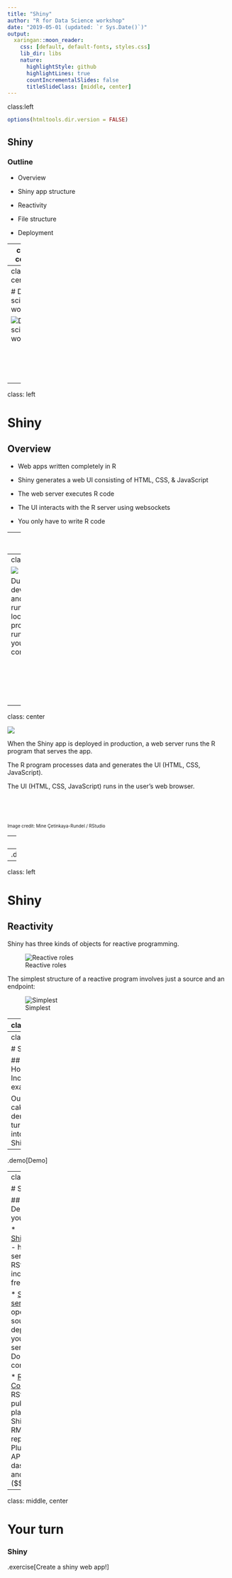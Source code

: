 ```yaml
---
title: "Shiny"
author: "R for Data Science workshop"
date: "2019-05-01 (updated: `r Sys.Date()`)"
output:
  xaringan::moon_reader:
    css: [default, default-fonts, styles.css]
    lib_dir: libs
    nature:
      highlightStyle: github
      highlightLines: true
      countIncrementalSlides: false
      titleSlideClass: [middle, center]
---
```

class:left

```r
options(htmltools.dir.version = FALSE)
```

## Shiny

### Outline

- Overview

- Shiny app structure

- Reactivity

- File structure

- Deployment

---
class: center

# Data science workflow

![Data science workflow](assets/data-science.png)

<br/>
<br/>
<br/>
<br/>
<p style="font-size: x-small">
Image source: <a href="http://r4ds.had.co.nz/">R for Data Science</a> by Hadley Wickham & Garrett Grolemund.
</p>

---
class: center

# Data science workflow

![Data science workflow](assets/data-science-communicate.png)

<br/>
<br/>
<br/>
<br/>
<p style="font-size: x-small">
Image source: <a href="http://r4ds.had.co.nz/">R for Data Science</a> by Hadley Wickham & Garrett Grolemund.
</p>

---
class: left

# Shiny

## Overview

- Web apps written completely in R

- Shiny generates a web UI consisting of HTML, CSS, & JavaScript

- The web server executes R code

- The UI interacts with the R server using websockets

- You only have to write R code

---
class: center

![](assets/shiny1.png)

A Shiny app consists of a web page served by an R program.

<br/>
<br/>
<br/>
<p style="font-size: x-small">
Image credit: Mine Çetinkaya-Rundel / RStudio
</p>

---
class: center

![](assets/shiny2.png)

During development and when running locally, the R program is running on your computer.

<br/>
<br/>
<br/>
<br/>
<br/>
<p style="font-size: x-small">
Image credit: Mine Çetinkaya-Rundel / RStudio
</p>

---
class: center

![](assets/shiny3.png)

When the Shiny app is deployed in production, a web server runs the R program that serves the app.

The R program processes data and generates the UI (HTML, CSS, JavaScript).

The UI (HTML, CSS, JavaScript) runs in the user's web browser.

<br/>
<br/>
<br/>
<p style="font-size: x-small">
Image credit: Mine Çetinkaya-Rundel / RStudio
</p>

---
class: left

# Shiny

## Shiny app structure

```r
library(shiny)

ui <- fluidPage()

server <- function(input, output) {}

shinyApp(ui = ui, server = server)
```

--
.demo[Demo]

---
class: left

# Shiny

## Reactivity

Shiny has three kinds of objects for reactive programming.

![Reactive roles](assets/reactive-roles.png)

The simplest structure of a reactive program involves just a source and an endpoint:

![Simplest](assets/simplest.png)

---
class: left

# Shiny

## Reactivity example

```r
server <- function(input, output) {
  output$distPlot <- renderPlot({
    hist(rnorm(input$obs))
  })
}
```

![](assets/01_hello.png)

See it in action: https://gallery.shinyapps.io/01_hello/

---
class: left

# Shiny

## Household Income example

Our "eat cake first" demo turned into a Shiny app!

--
.demo[Demo]

---
class: left

# Shiny

## Deploying your app

* [Shinyapps.io](https://shinyapps.io) - hosting service from RStudio ($, includes a free tier)

* [Shiny server](https://www.rstudio.com/products/shiny/download-server/) - open source, deploy to your own server or Docker container

* [RStudio Connect](https://www.rstudio.com/products/connect/) - RStudio publishing platform for Shiny apps, RMarkdown reports, Plumber API's, dashboards, and more ($$$)

---
class: middle, center

# Your turn

### Shiny

.exercise[Create a shiny web app!]
